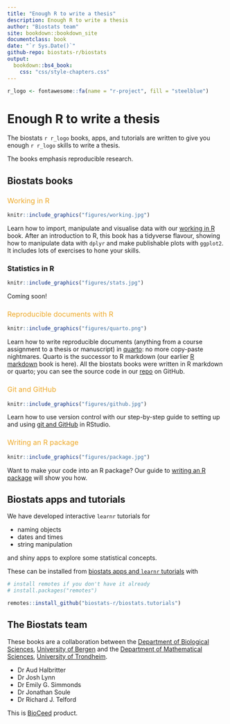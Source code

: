 ```yaml
---
title: "Enough R to write a thesis"
description: Enough R to write a thesis
author: "Biostats team"
site: bookdown::bookdown_site
documentclass: book
date: "`r Sys.Date()`"
github-repo: biostats-r/biostats
output:
  bookdown::bs4_book:
    css: "css/style-chapters.css"
---
```


```r
r_logo <- fontawesome::fa(name = "r-project", fill = "steelblue")
```


# Enough R to write a thesis {-}

The  biostats `r r_logo` books, apps, and tutorials are written to give you enough `r r_logo` skills to write a thesis.

The books emphasis reproducible research.


## Biostats books {-}


<style>
a.book:link { color:#eeaa2c; text-decoration:none; font-weight:normal; }
a.book:visited { color: #eeaa2c; text-decoration:none; font-weight:normal; }
a.book:hover { color: #eeaa2c; text-decoration:underline; font-weight:normal; }
a.book:active { color: #eeaa2c; text-decoration:none; font-weight:normal; }
</style>

### <a class = "book" href = "workingInR/index.html">Working in R</a> {-}

<div class="inline-figure">
```r
knitr::include_graphics("figures/working.jpg")
```
Learn how to import, manipulate and visualise data with our [working in R](workingInR/index.html) book. 
After an introduction to R, this book has a tidyverse flavour, showing how to manipulate data with `dplyr` and make publishable plots with `ggplot2`.
It includes lots of exercises to hone your skills.
</div>

### Statistics in R {-}

```r
knitr::include_graphics("figures/stats.jpg")
```
Coming soon!

### <a class = "book" href = "rmarkdown/index.html">Reproducible documents with R</a> {-}

<div class="inline-figure">
```r
knitr::include_graphics("figures/quarto.png")
```
Learn how to write reproducible documents (anything from a course assignment to a thesis or manuscript) in [quarto](quarto/index.html): no more copy-paste nightmares. Quarto is the successor to R markdown (our earlier [R markdown](rmarkdown/index.html) book is here). All the biostats books were written in R markdown or quarto; you can see the source code in our [repo](https://github.com/biostats-r/biostats) on GitHub.
</div>

### <a class = "book" href = "github/index.html">Git and GitHub</a> {-}

<div class="inline-figure">
```r
knitr::include_graphics("figures/github.jpg")
```
Learn how to use version control with our step-by-step guide to setting up and using [git and GitHub](github/index.html) in RStudio.
</div>

### <a class = "book" href = "package/index.html">Writing an R package</a> {-}

<div class="inline-figure">
```r
knitr::include_graphics("figures/package.jpg")
```
Want to make your code into an R package?
Our guide to [writing an R package](package/index.html) will show you how.
</div>

## Biostats apps and tutorials {-}

We have developed interactive `learnr` tutorials for 

- naming objects
- dates and times
- string manipulation

and shiny apps to explore some statistical concepts.

These can be installed from [biostats apps and `learnr` tutorials](https://github.com/biostats-r/biostats.tutorials) with

```r
# install remotes if you don't have it already
# install.packages("remotes")

remotes::install_github("biostats-r/biostats.tutorials")
```

## The Biostats team {-}

These books are a collaboration between the [Department of Biological Sciences](https://www.uib.no/en/bio), [University of Bergen](https://www.uib.no/en) and the [Department of Mathematical Sciences](https://www.ntnu.edu/imf), [University of Trondheim](https://www.ntnu.edu/).

- Dr Aud Halbritter
- Dr Josh Lynn
- Dr Emily G. Simmonds
- Dr Jonathan Soule
- Dr Richard J. Telford

This is [BioCeed](https://bioceed.w.uib.no/) product.